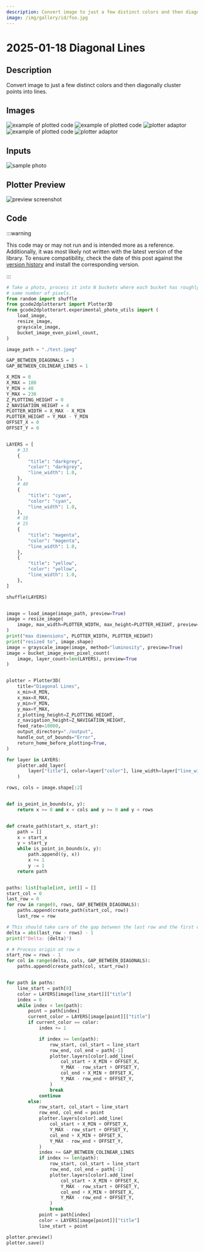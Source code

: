 ```yaml
---
description: Convert image to just a few distinct colors and then diagonally cluster points into lines.
image: /img/gallery/id/foo.jpg
---
```


# 2025-01-18 Diagonal Lines

## Description

Convert image to just a few distinct colors and then diagonally cluster points into lines.

## Images

![example of plotted code](/img/gallery/11_diagonal_lines/example1.avif)
![example of plotted code](/img/gallery/11_diagonal_lines/example2.avif)
![plotter adaptor](/img/gallery/11_diagonal_lines/example3.avif)
![example of plotted code](/img/gallery/11_diagonal_lines/example4.avif)
![plotter adaptor](/img/gallery/11_diagonal_lines/example5.avif)


## Inputs

![sample photo](/img/gallery/11_diagonal_lines/input.jpg)

## Plotter Preview

![preview screenshot](/img/gallery/11_diagonal_lines/preview.png)


## Code

:::warning

This code may or may not run and is intended more as a reference. Additionally, it was most likely not written with the latest version of the library. To ensure compatibility, check the date of this post against the [version history](https://pypi.org/project/gcode2dplotterart/#history) and install the corresponding version.

:::

```python
# Take a photo, process it into N buckets where each bucket has roughly the 
# same number of pixels.
from random import shuffle
from gcode2dplotterart import Plotter3D
from gcode2dplotterart.experimental_photo_utils import (
    load_image,
    resize_image,
    grayscale_image,
    bucket_image_even_pixel_count,
)

image_path = "./test.jpeg"

GAP_BETWEEN_DIAGONALS = 3
GAP_BETWEEN_COLINEAR_LINES = 1

X_MIN = 0
X_MAX = 180
Y_MIN = 40
Y_MAX = 230
Z_PLOTTING_HEIGHT = 0
Z_NAVIGATION_HEIGHT = 4
PLOTTER_WIDTH = X_MAX - X_MIN
PLOTTER_HEIGHT = Y_MAX - Y_MIN
OFFSET_X = 0
OFFSET_Y = 0


LAYERS = [
    # 33
    {
        "title": "darkgrey",
        "color": "darkgrey",
        "line_width": 1.0,
    },
    # 40
    {
        "title": "cyan",
        "color": "cyan",
        "line_width": 1.0,
    },
    # 18
    # 15
    {
        "title": "magenta",
        "color": "magenta",
        "line_width": 1.0,
    },
    {
        "title": "yellow",
        "color": "yellow",
        "line_width": 1.0,
    },
]

shuffle(LAYERS)


image = load_image(image_path, preview=True)
image = resize_image(
    image, max_width=PLOTTER_WIDTH, max_height=PLOTTER_HEIGHT, preview=True
)
print("max dimensions", PLOTTER_WIDTH, PLOTTER_HEIGHT)
print("resized to", image.shape)
image = grayscale_image(image, method="luminosity", preview=True)
image = bucket_image_even_pixel_count(
    image, layer_count=len(LAYERS), preview=True
)


plotter = Plotter3D(
    title="Diagonal Lines",
    x_min=X_MIN,
    x_max=X_MAX,
    y_min=Y_MIN,
    y_max=Y_MAX,
    z_plotting_height=Z_PLOTTING_HEIGHT,
    z_navigation_height=Z_NAVIGATION_HEIGHT,
    feed_rate=10000,
    output_directory="./output",
    handle_out_of_bounds="Error",
    return_home_before_plotting=True,
)

for layer in LAYERS:
    plotter.add_layer(
        layer["title"], color=layer["color"], line_width=layer["line_width"]
    )

rows, cols = image.shape[:2]


def is_point_in_bounds(x, y):
    return x >= 0 and x < cols and y >= 0 and y < rows


def create_path(start_x, start_y):
    path = []
    x = start_x
    y = start_y
    while is_point_in_bounds(x, y):
        path.append((y, x))
        x += 1
        y -= 1
    return path


paths: list[tuple[int, int]] = []
start_col = 0
last_row = 0
for row in range(0, rows, GAP_BETWEEN_DIAGONALS):
    paths.append(create_path(start_col, row))
    last_row = row

# This should take care of the gap between the last row and the first column.
delta = abs(last_row - rows) - 1
print(f"Delta: {delta}")

# # Process origin at row n
start_row = rows - 1
for col in range(delta, cols, GAP_BETWEEN_DIAGONALS):
    paths.append(create_path(col, start_row))


for path in paths:
    line_start = path[0]
    color = LAYERS[image[line_start]]["title"]
    index = 0
    while index < len(path):
        point = path[index]
        current_color = LAYERS[image[point]]["title"]
        if current_color == color:
            index += 1

            if index >= len(path):
                row_start, col_start = line_start
                row_end, col_end = path[-1]
                plotter.layers[color].add_line(
                    col_start + X_MIN + OFFSET_X,
                    Y_MAX - row_start + OFFSET_Y,
                    col_end + X_MIN + OFFSET_X,
                    Y_MAX - row_end + OFFSET_Y,
                )
                break
            continue
        else:
            row_start, col_start = line_start
            row_end, col_end = point
            plotter.layers[color].add_line(
                col_start + X_MIN + OFFSET_X,
                Y_MAX - row_start + OFFSET_Y,
                col_end + X_MIN + OFFSET_X,
                Y_MAX - row_end + OFFSET_Y,
            )
            index += GAP_BETWEEN_COLINEAR_LINES
            if index >= len(path):
                row_start, col_start = line_start
                row_end, col_end = path[-1]
                plotter.layers[color].add_line(
                    col_start + X_MIN + OFFSET_X,
                    Y_MAX - row_start + OFFSET_Y,
                    col_end + X_MIN + OFFSET_X,
                    Y_MAX - row_end + OFFSET_Y,
                )
                break
            point = path[index]
            color = LAYERS[image[point]]["title"]
            line_start = point

plotter.preview()
plotter.save()

```